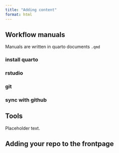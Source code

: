 ```yaml
---
title: "Adding content"
format: html
---
```


## Workflow manuals

Manuals are written in quarto documents `.qmd`

### install quarto

### rstudio

### git

### sync with github

## Tools

Placeholder text.

## Adding your repo to the frontpage